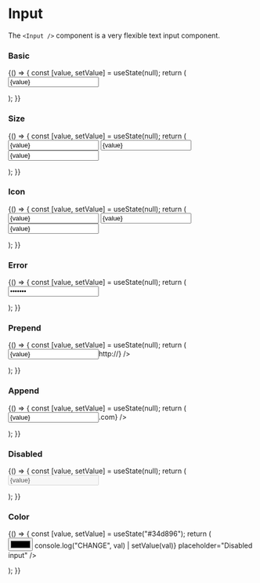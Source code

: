 
<Meta title="Components/Forms/Input" component={Input} />

# Input

The `<Input />` component is a very flexible text input component.

<ArgsTable of={Input} />

### Basic

<Canvas>
    <Story name="basic">
        {() => {
            const [value, setValue] = useState(null);
            return (
                <Form>
                    <FormItem>
                        <Input value={value} onChange={setValue} placeholder="Basic input" />
                    </FormItem>
                </Form>
            );
        }}
    </Story>
</Canvas>

### Size

<Canvas>
    <Story name="size">
        {() => {
            const [value, setValue] = useState(null);
            return (
                <Form>
                    <Row>
                        <Col span={24}>
                            <FormItem>
                                <Input
                                    size="small"
                                    value={value}
                                    onChange={setValue}
                                    placeholder="Small input"
                                />
                            </FormItem>
                        </Col>
                        <Col span={24}>
                            <FormItem>
                                <Input
                                    value={value}
                                    onChange={setValue}
                                    placeholder="Regular input"
                                />
                            </FormItem>
                        </Col>
                        <Col span={24}>
                            <FormItem>
                                <Input
                                    size="big"
                                    value={value}
                                    onChange={setValue}
                                    placeholder="Big input"
                                />
                            </FormItem>
                        </Col>
                    </Row>
                </Form>
            );
        }}
    </Story>
</Canvas>

### Icon

<Canvas>
    <Story name="icon">
        {() => {
            const [value, setValue] = useState(null);
            return (
                <Form>
                    <Row>
                        <Col span={24}>
                            <FormItem>
                                <Input
                                    size="small"
                                    icon="link"
                                    value={value}
                                    onChange={setValue}
                                    placeholder="Small input with icon"
                                />
                            </FormItem>
                        </Col>
                        <Col span={24}>
                            <FormItem>
                                <Input
                                    icon="link"
                                    value={value}
                                    onChange={setValue}
                                    placeholder="Regular input with icon"
                                />
                            </FormItem>
                        </Col>
                        <Col span={24}>
                            <FormItem>
                                <Input
                                    size="big"
                                    icon="link"
                                    value={value}
                                    onChange={setValue}
                                    placeholder="Big input with icon"
                                />
                            </FormItem>
                        </Col>
                    </Row>
                </Form>
            );
        }}
    </Story>
</Canvas>

### Error

<Canvas>
    <Story name="error">
        {() => {
            const [value, setValue] = useState(null);
            return (
                <Form>
                    <FormItem error>
                        <Input
                            type="password"
                            icon="lock"
                            value={value}
                            onChange={setValue}
                            placeholder="Input with error"
                        />
                    </FormItem>
                </Form>
            );
        }}
    </Story>
</Canvas>

### Prepend

<Canvas>
    <Story name="prepend">
        {() => {
            const [value, setValue] = useState(null);
            return (
                <Form>
                    <FormItem>
                        <Input
                            value={value}
                            onChange={setValue}
                            placeholder="Input with prepend"
                            prepend={<Text opacity={60}>http://</Text>}
                        />
                    </FormItem>
                </Form>
            );
        }}
    </Story>
</Canvas>

### Append

<Canvas>
    <Story name="append">
        {() => {
            const [value, setValue] = useState(null);
            return (
                <Form>
                    <FormItem>
                        <Input
                            value={value}
                            onChange={setValue}
                            placeholder="Input with append"
                            append={<Text opacity={60}>.com</Text>}
                        />
                    </FormItem>
                </Form>
            );
        }}
    </Story>
</Canvas>

### Disabled

<Canvas>
    <Story name="disabled">
        {() => {
            const [value, setValue] = useState(null);
            return (
                <Form>
                    <FormItem>
                        <Input
                            value={value}
                            onChange={setValue}
                            placeholder="Disabled input"
                            disabled
                        />
                    </FormItem>
                </Form>
            );
        }}
    </Story>
</Canvas>

### Color

<Canvas>
    <Story name="color">
        {() => {
            const [value, setValue] = useState("#34d896");
            return (
                <Form>
                    <FormItem>
                        <Input
                            type="color"
                            value={value}
                            onChange={(val) => console.log("CHANGE", val) | setValue(val)}
                            placeholder="Disabled input"
                        />
                    </FormItem>
                </Form>
            );
        }}
    </Story>
</Canvas>
